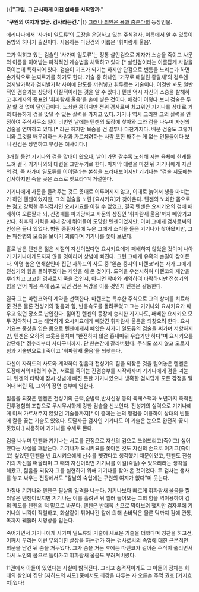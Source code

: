 {{|'''"그럼, 그 근사하게 미친 살해를 시작할까."'''

'''"구원의 여지가 없군. 검사라는건."'''|}}
[[그러나 죄인은 용과 춤춘다]]의 등장인물.

에리다나에서 '사가미 일도류'의 도장을 운영하고 있는 주식검사. 이름에서 알 수 있듯이 동방의 히나기 출신이다. 사용하는 마장검의 이름은 '휘파람새 울음'.

그가 익히고 있는 검술인 '사가미 일도류'는 정통 살인검으로 제자가 스승을 죽이고 사문의 이름을 이어받는 파격적인 계승법을 채택하고 있다.[* 살인검이라는 이름답게 사람을 죽이는데 특화되어 있다. 검술이 기초가 되기는 하지만 단검으로 빈틈을 노리는가 하면 손가락으로 눈찌르기를 하기도 한다. 기술 중 하나인 '거꾸로 매달린 종달새'의 경우엔 엄지발가락과 검지발가락 사이에 단도를 끼워넣고 휘두르는 기술이다. 이것만 봐도 일반적인 검술과는 상당히 이질적이라는 것을 알 수 있다.] 텐젠 역시 자신의 스승을 살해하고 후계자의 증표인 '휘파람새 울음'을 손에 넣은 것이다. 배경이 이렇다 보니 검술은 두말 할 것 없이 달인급이다. 노쇠한 몸이지만 전위 검사로써 최고위인 기기나를 상대로 거의 대등하게 검을 맞댈 수 있는 실력을 가지고 있다. 기기나 역시 그러한 그의 실력을 인정하여 주식사무소 일이 비번인 날에는 텐젠의 도장에 찾아와 그와 검을 나누며 자신의 검술을 연마하고 있다.[* 라곤 하지만 목숨을 건 결투나 마찬가지다. 배운 검술도 그렇거니와 그것을 배우려하는 사람과 가르치려하는 사람 또한 봐주는 게 없는 인물들이다 보니 진검은 당연하고 부상은 예사이다.]

3개월 동안 기기나와 검을 맞대어 왔으나, 날이 가면 갈수록 노쇠해 지는 육체에 한계를 느껴 결국 기기나와의 대련을 그만두기로 한다. 마지막 대련을 마친 뒤 기기나에게 자신의 검, 즉 사가미 일도류를 이어달라는 본심을 드러내보이지만 기기나는 "검술 지도에는 감사하지만 죽을 곳은 스스로 찾으라"며 거절한다.

기기나에게 사문을 물려주는 것도 뜻대로 이루어지지 않고, 이대로 늙어서 생을 마치는가 하던 텐젠이었지만, 그의 검술을 노린 [요시키요]가 찾아온다. 텐젠의 노쇠한 몸으로는 젊고 강력한 주식검사인 요시키요를 이길 수 없었고, 결국 텐젠은 요시키요의 검에 패배하여 오른팔과 뇌, 신경계를 파괴당하고 사문의 상징인 '휘파람새 울음'까지 빼앗기고 만다. 최후의 기력을 짜내 강에 뛰어들어 도망한 텐젠이었지만, 이미 그에게 검사로써의 인생은 끝나 있었다. 병원 중환자실에 누운 그에게 소식을 들은 기기나가 찾아왔지만, 그는 패잔병의 모습을 보이기 괴롭다며 기기나를 쫓아 보낸다.

홀로 남은 텐젠은 젊은 시절의 자신이었다면 요시키요에게 패배하지 않았을 것이며 나아가 기기나에게도지지 않을 것이라며 상념에 빠진다. 그런 그에게 유혹의 손길이 찾아든다. 악명 높은 연쇄살인마 집단 자하드의 사도 중 '왼손 중지의 마렌코'라는 자가 그에게 전성기의 힘을 돌려주겠다는 제안을 해 온 것이다. 도덕을 우선시하여 마렌코의 제안을 뿌리치고 고고한 검사로서 죽을 것인지, 아니면 악마와 계약하여 타락하지만 전성기의 힘을 얻어 마음 속에 품고 있던 검은 욕망을 이룰 것인지 텐젠은 갈등한다.

결국 그는 마렌코와의 계약을 선택한다. 마렌코는 특수한 주식으로 그의 상처를 치료해 준 것은 물론 전성기의 젊음과 힘, 반응속도를 돌려주었고 그는 기기나와 요시키요가 싸우고 있던 장소로 난입한다. 젊어진 텐젠의 등장에 승리한 기기나도, 패배한 요시키요 모두 경악하나 그는 태연하게 요시키요에게 빼앗긴 휘파람새 울음을 되찾으려 한다. 요시키요는 중상을 입은 몸으로 텐젠에게서 빼앗은 사가미 일도류의 검술을 써가며 저항하지만, 텐젠은 오히려 코웃음을치며 "완전하지 않은 흉내따위 우습기만 하다"며 요시키요를 양단해[* 정수리부터 사타구니까지. 단 한순간에 갈라버렸다. 주식도 쓰지 않고 오로지 힘과 기술만으로.] 죽이고 '휘파람새 울음'을 되찾는다. 

자신이 자하드의 사도와 계약하여 젊음과 전성기의 힘을 되찾은 것을 털어놓은 텐젠은 도장에서의 대련의 후편, 서로를 죽이는 진검승부를 시작하자며 기기나에게 검을 겨눈다. 텐젠의 타락에 잠시 상념에 빠진 듯한 기기나였으나 냉혹한 검사답게 모든 감정을 털어내 버린 뒤, 그와의 정면 승부에 임한다.

젊음을 되찾은 텐젠은 전성기의 근력,순발력,반사신경 등의 육체스팩과 노년까지 축적된 전투경험의 조합으로 무시무시하게 강한 검술을 선보인다. 전성기의 실력으로 기기나에게 미처 가르쳐주지 않았던 기술들까지[* 이 중에는 눈의 맹점을 이용하여 상대의 빈틈에 칼을 꽂는 기술도 있었다. 도달자급 검사인 기기나도 이 기술은 눈으로 완전히 쫓지 못했다.] 사용하며 기기나를 수세로 몬다.

검을 나누며 텐젠과 기기나는 서로를 진정으로 자신의 검으로 쓰러뜨리고(죽이고) 싶어했다는 사실을 깨닫는다. 기기나가 요시키요를 쫓아온 것도 자신의 손으로 이기고(죽이고) 싶었던 텐젠을 벤 요시키요에게 선수를 뺏겼다고 생각했기 때문이었고, 텐젠도 전성기의 자신을 떠올리며 그 때의 자신이라면 기기나를 이길(죽일) 수 있으리라는 생각을 해왔고, 젊음을 되찾자 그를 실현하기 위해 기기나를 찾아 온 것이었다. 두 검사는 생사를 놓고 싸우는 전장에서도 "칼날의 숙업에는 구원의 여지가 없다"며 웃는다.

마침내 기기나와 텐젠은 필살의 일격을 나눈다. 기기나보다 빠르게 휘파람새 울음을 찔러넣은 텐젠이었지만 기기나는 이를 흘려낸 뒤 찔러 들어오는 그의 힘을 역이용하여 검의 궤도를 텐젠의 턱 밑으로 바꾼다. 텐젠은 반대쪽 손으로 막아보려 했지만 검자루에 기기나의 니킥이 작렬하고, 화살같이 튀어나간 칼에 의해 손바닥은 물론 턱까지 검에 관통, 목까지 꿰뚫려 치명상을 입는다.

죽어가면서 기기나에게 사가미 일도류의 기술에 새로운 기술을 더했다며 칭찬을 하고선, 어째서 우리는 이런 무의미한 살상을 하는건가 하는 검사로써의 숙업에 대한 근본적인 의문을 남긴 뒤 숨을 거두었다. 그가 숨을 거둔 후에는 마렌코가 걸어준 주식이 풀리면서 다시 노인의 몸으로 돌아가고 휘파람새 울음도 부러져버렸다.

11권에서 아들이 있었다는 사실이 밝혀진다. 그리고 충격적이게도 그 아들의 정체는 희대의 살인마 집단 [자하드의 사도] 중에서도 최강을 다투는 자 오른손 주먹 권호 [카지흐치]였다!
